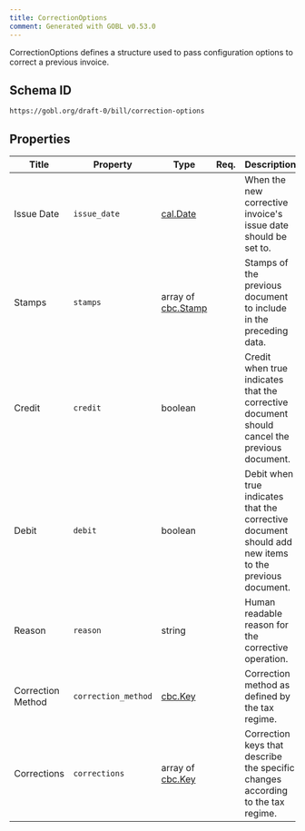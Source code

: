```yaml
---
title: CorrectionOptions
comment: Generated with GOBL v0.53.0
---
```


CorrectionOptions defines a structure used to pass configuration options to correct a previous invoice.

## Schema ID

`https://gobl.org/draft-0/bill/correction-options`

## Properties

| Title             | Property            | Type                                     | Req. | Description                                                                                           |
|-------------------|---------------------|------------------------------------------|------|-------------------------------------------------------------------------------------------------------|
| Issue Date        | `issue_date`        | [cal.Date](/draft-0/cal/date)            |      | When the new corrective invoice's issue date should be set to.                                        |
| Stamps            | `stamps`            | array of [cbc.Stamp](/draft-0/cbc/stamp) |      | Stamps of the previous document to include in the preceding data.                                     |
| Credit            | `credit`            | boolean                                  |      | Credit when true indicates that the corrective document should cancel the previous document.          |
| Debit             | `debit`             | boolean                                  |      | Debit when true indicates that the corrective document should add new items to the previous document. |
| Reason            | `reason`            | string                                   |      | Human readable reason for the corrective operation.                                                   |
| Correction Method | `correction_method` | [cbc.Key](/draft-0/cbc/key)              |      | Correction method as defined by the tax regime.                                                       |
| Corrections       | `corrections`       | array of [cbc.Key](/draft-0/cbc/key)     |      | Correction keys that describe the specific changes according to the tax regime.                       |

